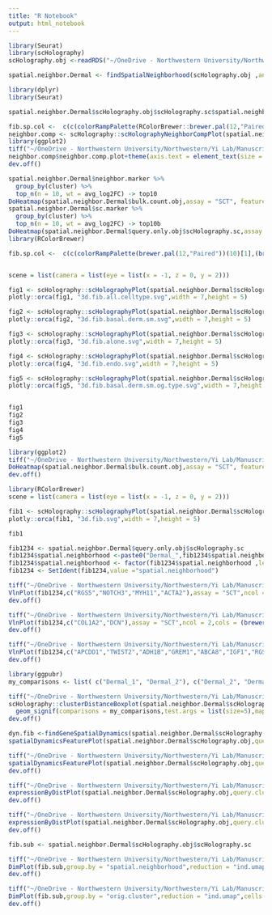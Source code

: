 ```yaml
---
title: "R Notebook"
output: html_notebook
---
```


```r
library(Seurat)
library(scHolography)
scHolography.obj <-readRDS("~/OneDrive - Northwestern University/Northwestern/Yi Lab/Manuscript/Code_2ndDraft/Human Skin/scHolography.obj_new.rds")

```

```r

spatial.neighbor.Dermal <- findSpatialNeighborhood(scHolography.obj ,annotationToUse = "celltype",query.cluster = c("Dermal"),orig.assay = "RNA")
```

```r
library(dplyr)
library(Seurat)

spatial.neighbor.Dermal$scHolography.obj$scHolography.sc$spatial.neighborhood[which(spatial.neighbor.Dermal$scHolography.obj$scHolography.sc$spatial.neighborhood%in%c(as.character(1:4)))] <- paste0("Dermal_",spatial.neighbor.Dermal$scHolography.obj$scHolography.sc$spatial.neighborhood[which(spatial.neighbor.Dermal$scHolography.obj$scHolography.sc$spatial.neighborhood%in%c(as.character(1:4)))])

fib.sp.col <-  c(c(colorRampPalette(RColorBrewer::brewer.pal(12,"Paired"))(10)[1],(RColorBrewer::brewer.pal(4,"Greens"))),colorRampPalette(RColorBrewer::brewer.pal(12,"Paired"))(10)[c(2,4:10)])
neighbor.comp <- scHolography::scHolographyNeighborCompPlot(spatial.neighbor.Dermal$scHolography.obj,annotationToUse = "spatial.neighborhood",query.cluster = paste0("Dermal_",1:4),color = fib.sp.col)
library(ggplot2)
tiff("~/OneDrive - Northwestern University/Northwestern/Yi Lab/Manuscript/Code_2ndDraft/Human Skin/Fib.spatial.neighbor.comp.tiff", units="in", width=5, height=6, res=600)
neighbor.comp$neighbor.comp.plot+theme(axis.text = element_text(size = 16,face = "bold"),axis.title.x = element_blank(),axis.title.y = element_text(size = 20,face = "bold") ,axis.text.x = element_text(angle = 30,hjust=1))+NoLegend()
dev.off()

```

```r
spatial.neighbor.Dermal$neighbor.marker %>%
  group_by(cluster) %>%
  top_n(n = 10, wt = avg_log2FC) -> top10
DoHeatmap(spatial.neighbor.Dermal$bulk.count.obj,assay = "SCT", features = top10$gene) + NoLegend()+viridis::scale_fill_viridis()
spatial.neighbor.Dermal$sc.marker %>%
  group_by(cluster) %>%
  top_n(n = 10, wt = avg_log2FC) -> top10b
DoHeatmap(spatial.neighbor.Dermal$query.only.obj$scHolography.sc,assay = "SCT", features = top10b$gene,group.by = "spatial.neighborhood") + NoLegend()+viridis::scale_fill_viridis()
library(RColorBrewer)

fib.sp.col <-  c(c(colorRampPalette(brewer.pal(12,"Paired"))(10)[1],(brewer.pal(4,"Greens"))),colorRampPalette(brewer.pal(12,"Paired"))(10)[c(2,4:10)])


scene = list(camera = list(eye = list(x = -1, z = 0, y = 2)))

fig1 <- scHolography::scHolographyPlot(spatial.neighbor.Dermal$scHolography.obj,color.by = "spatial.neighborhood",color = fib.sp.col)%>% plotly::layout(scene = scene)
plotly::orca(fig1, "3d.fib.all.celltype.svg",width = 7,height = 5)

fig2 <- scHolography::scHolographyPlot(spatial.neighbor.Dermal$scHolography.obj,color.by = "spatial.neighborhood",color = fib.sp.col, cells = which(spatial.neighbor.Dermal$scHolography.obj$scHolography.sc$celltype%in%c("Basal","Dermal","Smooth Muscle")))%>% plotly::layout(scene = scene)
plotly::orca(fig2, "3d.fib.basal.derm.sm.svg",width = 7,height = 5)

fig3 <- scHolography::scHolographyPlot(spatial.neighbor.Dermal$scHolography.obj,color.by = "spatial.neighborhood",color = fib.sp.col,cells = which(spatial.neighbor.Dermal$scHolography.obj$scHolography.sc$celltype%in%c("Dermal")))%>% plotly::layout(scene = scene)
plotly::orca(fig3, "3d.fib.alone.svg",width = 7,height = 5)

fig4 <- scHolography::scHolographyPlot(spatial.neighbor.Dermal$scHolography.obj,color.by = "spatial.neighborhood",color = fib.sp.col,cells = which(spatial.neighbor.Dermal$scHolography.obj$scHolography.sc$celltype%in%c("Dermal","Endothelial")))%>% plotly::layout(scene = scene)
plotly::orca(fig4, "3d.fib.endo.svg",width = 7,height = 5)

fig5 <- scHolography::scHolographyPlot(spatial.neighbor.Dermal$scHolography.obj,color.by = "celltype",cells = which(spatial.neighbor.Dermal$scHolography.obj$scHolography.sc$celltype%in%c("Basal","Dermal","Smooth Muscle")))%>% plotly::layout(scene = scene)
plotly::orca(fig5, "3d.fib.basal.derm.sm.og.type.svg",width = 7,height = 5)


fig1
fig2
fig3
fig4
fig5
```


```r
library(ggplot2)
tiff("~/OneDrive - Northwestern University/Northwestern/Yi Lab/Manuscript/Code_2ndDraft/Human Skin/Fib.spatial.neighbor.heatmap.tiff", units="in", width=8, height=9, res=300)
DoHeatmap(spatial.neighbor.Dermal$bulk.count.obj,assay = "SCT", features = top10$gene,group.colors = brewer.pal(4,"Greens")) + NoLegend()+viridis::scale_fill_viridis()+theme(axis.text = element_text(size = 16,face = "bold"))
dev.off()
```

```r
library(RColorBrewer)
scene = list(camera = list(eye = list(x = -1, z = 0, y = 2)))

fib1 <- scHolography::scHolographyPlot(spatial.neighbor.Dermal$scHolography.obj,color.by = "spatial.neighborhood",color = fib.sp.col,cells = which(spatial.neighbor.Dermal$scHolography.obj$scHolography.sc$celltype%in%c("Basal","Dermal","Endothelial","Smooth Muscle")))%>% plotly::layout(scene = scene)
plotly::orca(fib1, "3d.fib.svg",width = 7,height = 5)

fib1
```



```r
fib1234 <- spatial.neighbor.Dermal$query.only.obj$scHolography.sc
fib1234$spatial.neighborhood <-paste0("Dermal_",fib1234$spatial.neighborhood)
fib1234$spatial.neighborhood <- factor(fib1234$spatial.neighborhood ,levels = sort(unique(fib1234$spatial.neighborhood )))
fib1234 <- SetIdent(fib1234,value ="spatial.neighborhood")

tiff("~/OneDrive - Northwestern University/Northwestern/Yi Lab/Manuscript/Code_2ndDraft/Human Skin/Fib.peri.vln.mark.plot.tiff", units="in", width=5, height=5, res=300)
VlnPlot(fib1234,c("RGS5","NOTCH3","MYH11","ACTA2"),assay = "SCT",ncol = 2,cols = (brewer.pal(4,"Greens")))
dev.off()

tiff("~/OneDrive - Northwestern University/Northwestern/Yi Lab/Manuscript/Code_2ndDraft/Human Skin/Fib.1234.col.vln.mark.plot.tiff", units="in", width=5, height=2.5, res=300)
VlnPlot(fib1234,c("COL1A2","DCN"),assay = "SCT",ncol = 2,cols = (brewer.pal(4,"Greens")))
dev.off()

```
```r
tiff("~/OneDrive - Northwestern University/Northwestern/Yi Lab/Manuscript/Code_2ndDraft/Human Skin/Fib.1234.four.stack.vln.mark.plot.tiff", units="in", width=5, height=6, res=600)
VlnPlot(fib1234,c("APCDD1","TWIST2","ADH1B","GREM1","ABCA8","IGF1","RGS5","NOTCH3"),assay = "SCT",stack = T,flip = T)+NoLegend()+theme(axis.text = element_text(size = 16,face = "bold"),axis.title.x = element_blank(),axis.title.y = element_text(size = 16,face = "bold") ,axis.text.x = element_text(angle = 30,hjust=1))+scale_fill_manual(values = c("#EDF8E9","#EDF8E9", "#BAE4B3" ,"#BAE4B3" ,"#74C476","#74C476", "#238B45", "#238B45"))
dev.off()
```

```r
library(ggpubr)
my_comparisons <- list( c("Dermal_1", "Dermal_2"), c("Dermal_2", "Dermal_3"), c("Dermal_3", "Dermal_4") )

tiff("~/OneDrive - Northwestern University/Northwestern/Yi Lab/Manuscript/Code_3rdDraft//clusterDist.Fib1.2.3.4.to.4_rev.tiff", units="in", width=5, height=5, res=600)
scHolography::clusterDistanceBoxplot(spatial.neighbor.Dermal$scHolography.obj,annotationToUse = "spatial.neighborhood",query.cluster.list = (paste0("Dermal_",c(1:4))),reference.cluster = c("Dermal_4"))+ggplot2::scale_fill_manual(values = (brewer.pal(4,"Greens"))[1:4])+ 
  geom_signif(comparisons = my_comparisons,test.args = list(size=5),map_signif_level = TRUE)+NoLegend()+theme(axis.text = element_text(size = 16,face = "bold"),axis.title.x = element_blank(),axis.title.y = element_text(size = 20,face = "bold") ,axis.text.x = element_text(angle = 45,hjust=1))+ylab("SMN Distance")
dev.off()


```

```r
dyn.fib <-findGeneSpatialDynamics(spatial.neighbor.Dermal$scHolography.obj,query.cluster = paste0("Dermal_",c(1:3)),ref.cluster = c("Smooth Muscle"),annotationToUse = "spatial.neighborhood",assayToUse = "SCT")
spatialDynamicsFeaturePlot(spatial.neighbor.Dermal$scHolography.obj,query.cluster = paste0("Dermal_",c(1:3)),ref.cluster = c("Smooth Muscle"),annotationToUse = "spatial.neighborhood",geneOI = c(head(dyn.fib)$gene,tail(dyn.fib)$gene),assayToUse = "SCT")
```

```r

tiff("~/OneDrive - Northwestern University/Northwestern/Yi Lab/Manuscript/Code_2ndDraft/Human Skin/Fib.spatial.neighbor.1-4.dyn.heat.tiff", units="in", width=12, height=8, res=300)
spatialDynamicsFeaturePlot(spatial.neighbor.Dermal$scHolography.obj,query.cluster=paste0("Dermal_",1:4),ref.cluster = c("Dermal_4"),annotationToUse = "spatial.neighborhood",geneOI = c("APCDD1","TWIST2","WNT5A","POSTN","SFRP2","GREM1","ADH1B","IGF1","ABCA8","CXCL12","MFAP5","RGS5","NOTCH3","ACTA2","MYH11"),assayToUse = "SCT",self.color = c((colorRampPalette(brewer.pal(12,"Paired"))(10)[1]),(brewer.pal(4,"Greens")),(colorRampPalette(brewer.pal(12,"Paired"))(10)[3:10])))
dev.off()
```


```r
tiff("~/OneDrive - Northwestern University/Northwestern/Yi Lab/Manuscript/Code_2ndDraft/Human Skin/Fib.spatial.neighbor.distal.col6a5.tiff", units="in", width=5, height=4, res=300)
expressionByDistPlot(spatial.neighbor.Dermal$scHolography.obj,query.cluster=paste0("Dermal_",1:3),ref.cluster = c("Smooth Muscle"),annotationToUse = "spatial.neighborhood",geneOI = "COL6A5",assayToUse = "SCT")
dev.off()

tiff("~/OneDrive - Northwestern University/Northwestern/Yi Lab/Manuscript/Code_2ndDraft/Human Skin/Fib.spatial.neighbor.proximal.mfap5.tiff", units="in", width=5, height=4, res=300)
expressionByDistPlot(spatial.neighbor.Dermal$scHolography.obj,query.cluster=paste0("Dermal_",1:3),ref.cluster = c("Smooth Muscle"),annotationToUse = "spatial.neighborhood",geneOI = "MFAP5",assayToUse = "SCT")
dev.off()
```

```r
fib.sub <- spatial.neighbor.Dermal$scHolography.obj$scHolography.sc

tiff("~/OneDrive - Northwestern University/Northwestern/Yi Lab/Manuscript/Code_2ndDraft/Human Skin//dermal.spatial.cluster.tiff", units="in", width=4, height=4, res=300)
DimPlot(fib.sub,group.by = "spatial.neighborhood",reduction = "ind.umap",cells = which(fib.sub$celltype%in%"Dermal"))+ggtitle("Spatial Neighborhoods")+scale_colour_manual(values = brewer.pal(4,"Greens"))+NoLegend()
dev.off()

tiff("~/OneDrive - Northwestern University/Northwestern/Yi Lab/Manuscript/Code_2ndDraft/Human Skin//dermal.seurat.cluster.tiff", units="in", width=4, height=4, res=300)
DimPlot(fib.sub,group.by = "orig.cluster",reduction = "ind.umap",cells = which(fib.sub$celltype%in%"Dermal"))+ggtitle("Seurat Cluster")+scale_color_brewer(palette = "Set1")+NoLegend()
dev.off()
```


